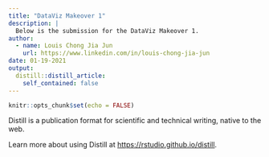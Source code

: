 ```yaml
---
title: "DataViz Makeover 1"
description: |
  Below is the submission for the DataViz Makeover 1.
author:
  - name: Louis Chong Jia Jun
    url: https://www.linkedin.com/in/louis-chong-jia-jun
date: 01-19-2021
output:
  distill::distill_article:
    self_contained: false
---
```



```r
knitr::opts_chunk$set(echo = FALSE)
```

Distill is a publication format for scientific and technical writing, native to the web.

Learn more about using Distill at <https://rstudio.github.io/distill>.


